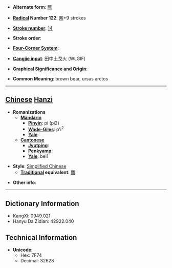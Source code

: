 * '''Alternate form''': [[羆]]

* '''[[Wiktionary:Chinese radical index| Radical]] Number 122''': [[Wiktionary:Chinese radical index 网|网]]+9 strokes

* '''[[Wiktionary:Chinese total strokes index|Stroke number]]''': [[Wiktionary:Chinese total strokes index 14|14]]

* '''Stroke order''': 

* '''[[Wiktionary:Chinese four corner index|Four-Corner System]]''': 

* '''[[Wiktionary:Chinese Cangjie index|Cangjie input]]''': 田中土戈火 (WLGIF)

* '''Graphical Significance and Origin''': 

* '''Common Meaning''': brown bear, ursus arctos

----

== [[Chinese]] [[Hanzi]] ==

* '''Romanizations'''
** '''[[Mandarin]]'''
*** '''[[Pinyin]]''': pí (pi2)
*** '''[[Wade-Giles]]''': p'i<sup>2</sup>
*** '''[[Yale]]''': 
** '''[[Cantonese]]'''
*** '''[[Jyutping]]''':
*** '''[[Penkyamp]]''': 
*** '''[[Yale]]''': bei1

* '''Style''': [[Simplified Chinese]] 
** '''[[Traditional Chinese|Traditional]] equivalent''': [[羆]]

* '''Other info''': 

----

== Dictionary Information ==

* KangXi: 0949.021
* Hanyu Da Zidian: 42922.040

== Technical Information ==

* '''Unicode''':
** Hex: 7F74
** Decimal: 32628